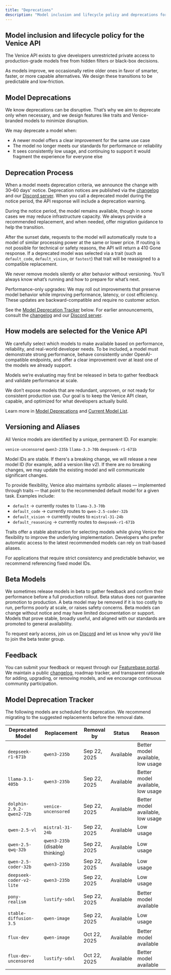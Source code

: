 ```yaml
---
title: "Deprecations"
description: "Model inclusion and lifecycle policy and deprecations for the Venice API"
---
```


## Model inclusion and lifecycle policy for the Venice API

The Venice API exists to give developers unrestricted private access to production-grade models free from hidden filters or black-box decisions.

As models improve, we occasionally retire older ones in favor of smarter, faster, or more capable alternatives. We design these transitions to be predictable and low‑friction.

## Model Deprecations

We know deprecations can be disruptive. That’s why we aim to deprecate only when necessary, and we design features like traits and Venice-branded models to minimize disruption.

We may deprecate a model when:

- A newer model offers a clear improvement for the same use case
- The model no longer meets our standards for performance or reliability
- It sees consistently low usage, and continuing to support it would fragment the experience for everyone else

## Deprecation Process

When a model meets deprecation criteria, we announce the change with 30–60 days' notice. Deprecation notices are published via the [changelog](https://featurebase.venice.ai/changelog) and our [Discord server](https://discord.gg/askvenice). When you call a deprecated model during the notice period, the API response will include a deprecation warning.

During the notice period, the model remains available, though in some cases we may reduce infrastructure capacity. We always provide a recommended replacement, and when needed, offer migration guidance to help the transition.

After the sunset date, requests to the model will automatically route to a model of similar processing power at the same or lower price. If routing is not possible for technical or safety reasons, the API will return a 410 Gone response. If a deprecated model was selected via a trait (such as `default_code`, `default_vision`, or `fastest`) that trait will be reassigned to a compatible replacement.

We never remove models silently or alter behavior without versioning. You’ll always know what’s running and how to prepare for what’s next.

<Note>
Performance-only upgrades: We may roll out improvements that preserve model behavior while improving performance, latency, or cost efficiency. These updates are backward-compatible and require no customer action.
</Note>

See the [Model Deprecation Tracker](#model-deprecation-tracker) below. For earlier announcements, consult the [changelog](https://featurebase.venice.ai/changelog) and our [Discord server](https://discord.gg/askvenice).

## How models are selected for the Venice API

We carefully select which models to make available based on performance, reliability, and real-world developer needs. To be included, a model must demonstrate strong performance, behave consistently under OpenAI-compatible endpoints, and offer a clear improvement over at least one of the models we already support.


Models we’re evaluating may first be released in beta to gather feedback and validate performance at scale. 

We don’t expose models that are redundant, unproven, or not ready for consistent production use. Our goal is to keep the Venice API clean, capable, and optimized for what developers actually build.

Learn more in [Model Deprecations](/overview/deprecations#model-deprecations) and <a href="/overview/models" target="_blank" rel="noopener noreferrer">Current Model List</a>.

## Versioning and Aliases

All Venice models are identified by a unique, permanent ID. For example:

```venice-uncensored```
```qwen3-235b```
```llama-3.3-70b```
```deepseek-r1-671b```

Model IDs are stable. If there's a breaking change, we will release a new model ID (for example, add a version like v2). If there are no breaking changes, we may update the existing model and will communicate significant changes.

To provide flexibility, Venice also maintains symbolic aliases — implemented through traits — that point to the recommended default model for a given task. Examples include:

- `default` → currently routes to `llama-3.3-70b`
- `default_code` → currently routes to `qwen-2.5-coder-32b`
- `default_vision` → currently routes to `mistral-31-24b`
- `default_reasoning` → currently routes to `deepseek-r1-671b`

Traits offer a stable abstraction for selecting models while giving Venice the flexibility to improve the underlying implementation. Developers who prefer automatic access to the latest recommended models can rely on trait-based aliases.

For applications that require strict consistency and predictable behavior, we recommend referencing fixed model IDs.

## Beta Models

We sometimes release models in beta to gather feedback and confirm their performance before a full production rollout. Beta status does not guarantee promotion to production. A beta model may be removed if it is too costly to run, performs poorly at scale, or raises safety concerns. Beta models can change without notice and may have limited documentation or support. Models that prove stable, broadly useful, and aligned with our standards are promoted to general availability.

To request early access, join us on [Discord](https://discord.gg/askvenice) and let us know why you’d like to join the beta tester group.

## Feedback

You can submit your feedback or request through our [Featurebase portal](https://featurebase.venice.ai). We maintain a public [changelog](https://featurebase.venice.ai/changelog), roadmap tracker, and transparent rationale for adding, upgrading, or removing models, and we encourage continuous community participation. 


## Model Deprecation Tracker

The following models are scheduled for deprecation. We recommend migrating to the suggested replacements before the removal date.

| Deprecated Model | Replacement | Removal by | Status | Reason |
|------------------|-------------|------------|--------|--------|
| `deepseek-r1-671b` | `qwen3-235b` | Sep 22, 2025 | Available | Better model available, low usage |
| `llama-3.1-405b` | `qwen3-235b` | Sep 22, 2025 | Available | Better model available, low usage |
| `dolphin-2.9.2-qwen2-72b` | `venice-uncensored` | Sep 22, 2025 | Available | Better model available, low usage |
| `qwen-2.5-vl` | `mistral-31-24b` | Sep 22, 2025 | Available | Low usage |
| `qwen-2.5-qwq-32b` | `qwen3-235b` (disable thinking) | Sep 22, 2025 | Available | Low usage |
| `qwen-2.5-coder-32b` | `qwen3-235b` | Sep 22, 2025 | Available | Low usage |
| `deepseek-coder-v2-lite` | `qwen3-235b` | Sep 22, 2025 | Available | Low usage |
| `pony-realism` | `lustify-sdxl` | Sep 22, 2025 | Available | Better model available |
| `stable-diffusion-3.5` | `qwen-image` | Sep 22, 2025 | Available | Low usage |
| `flux-dev` | `qwen-image` | Oct 22, 2025 | Available | Better model available |
| `flux-dev-uncensored` | `lustify-sdxl` | Oct 22, 2025 | Available | Better model available |

